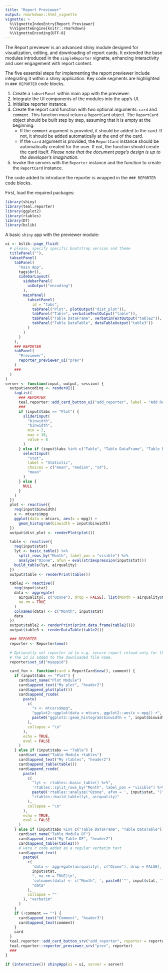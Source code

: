 ```yaml
---
title: "Report Previewer"
output: rmarkdown::html_vignette
vignette: >
  %\VignetteIndexEntry{Report Previewer}
  %\VignetteEngine{knitr::rmarkdown}
  %\VignetteEncoding{UTF-8}
---
```


The Report previewer is an advanced shiny module designed for visualization, editing, and downloading of report cards.
It extended the base modules introduced in the `simpleReporter` vignette, enhancing interactivity and user engagement with report content.


The five essential steps for implementing the report previewer include integrating it within a shiny application. Key code segments are highlighted in `### REPORTER` code blocks.

1. Create a `tabsetPanel` within main app with the previewer.
2. Integrate the UI components of the modules into the app's UI.
3. Initialize reporter instance.
4. Create the report card function with two optional arguments: `card` and `comment`.
This function must return a `ReportCard` object.
The `ReportCard` object should be built step by step, assuming that it is empty at the beginning.
   - If the `comment` argument is provided, it should be added to the card.
   If not, it should be added automatically at the end of the card.
   - If the `card` argument is provided, the `ReportCard` instance should be automatically created for the user.
   If not, the function should create the card itself.
*Please note that the document page's design is up to the developer's imagination.*
5. Invoke the servers with the `Reporter` instance and the function to create the `ReportCard` instance.

The code added to introduce the reporter is wrapped in the `### REPORTER` code blocks.

First, load the required packages:

```r
library(shiny)
library(teal.reporter)
library(ggplot2)
library(rtables)
library(DT)
library(bslib)
```

A basic `shiny` app with the previewer module:

```r
ui <- bslib::page_fluid(
  # please, specify specific bootstrap version and theme
  titlePanel(""),
  tabsetPanel(
    tabPanel(
      "main App",
      tags$br(),
      sidebarLayout(
        sidebarPanel(
          uiOutput("encoding")
        ),
        mainPanel(
          tabsetPanel(
            id = "tabs",
            tabPanel("Plot", plotOutput("dist_plot")),
            tabPanel("Table", verbatimTextOutput("table")),
            tabPanel("Table DataFrame", verbatimTextOutput("table2")),
            tabPanel("Table DataTable", dataTableOutput("table3"))
          )
        )
      )
    ),
    ### REPORTER
    tabPanel(
      "Previewer",
      reporter_previewer_ui("prev")
    )
    ###
  )
)
server <- function(input, output, session) {
  output$encoding <- renderUI({
    tagList(
      ### REPORTER
      teal.reporter::add_card_button_ui("add_reporter", label = "Add Report Card"),
      ###
      if (input$tabs == "Plot") {
        sliderInput(
          "binwidth",
          "binwidth",
          min = 2,
          max = 10,
          value = 8
        )
      } else if (input$tabs %in% c("Table", "Table DataFrame", "Table DataTable")) {
        selectInput(
          "stat",
          label = "Statistic",
          choices = c("mean", "median", "sd"),
          "mean"
        )
      } else {
        NULL
      }
    )
  })
  plot <- reactive({
    req(input$binwidth)
    x <- mtcars$mpg
    ggplot(data = mtcars, aes(x = mpg)) +
      geom_histogram(binwidth = input$binwidth)
  })
  output$dist_plot <- renderPlot(plot())

  table <- reactive({
    req(input$stat)
    lyt <- basic_table() %>%
      split_rows_by("Month", label_pos = "visible") %>%
      analyze("Ozone", afun = eval(str2expression(input$stat)))
    build_table(lyt, airquality)
  })
  output$table <- renderPrint(table())

  table2 <- reactive({
    req(input$stat)
    data <- aggregate(
      airquality[, c("Ozone"), drop = FALSE], list(Month = airquality$Month), get(input$stat),
      na.rm = TRUE
    )
    colnames(data) <- c("Month", input$stat)
    data
  })
  output$table2 <- renderPrint(print.data.frame(table2()))
  output$table3 <- renderDataTable(table2())

  ### REPORTER
  reporter <- Reporter$new()

  # Optionally set reporter id to e.g. secure report reload only for the same app
  # The id is added to the downloaded file name.
  reporter$set_id("myappid")

  card_fun <- function(card = ReportCard$new(), comment) {
    if (input$tabs == "Plot") {
      card$set_name("Plot Module")
      card$append_text("My plot", "header2")
      card$append_plot(plot())
      card$append_rcode(
        paste(
          c(
            "x <- mtcars$mpg",
            "ggplot2::ggplot(data = mtcars, ggplot2::aes(x = mpg)) +",
            paste0("ggplot2::geom_histogram(binwidth = ", input$binwidth, ")")
          ),
          collapse = "\n"
        ),
        echo = TRUE,
        eval = FALSE
      )
    } else if (input$tabs == "Table") {
      card$set_name("Table Module rtables")
      card$append_text("My rtables", "header2")
      card$append_table(table())
      card$append_rcode(
        paste(
          c(
            "lyt <- rtables::basic_table() %>%",
            'rtables::split_rows_by("Month", label_pos = "visible") %>%',
            paste0('rtables::analyze("Ozone", afun = ', input$stat, ")"),
            "rtables::build_table(lyt, airquality)"
          ),
          collapse = "\n"
        ),
        echo = TRUE,
        eval = FALSE
      )
    } else if (input$tabs %in% c("Table DataFrame", "Table DataTable")) {
      card$set_name("Table Module DF")
      card$append_text("My Table DF", "header2")
      card$append_table(table2())
      # Here r code added as a regular verbatim text
      card$append_text(
        paste0(
          c(
            'data <- aggregate(airquality[, c("Ozone"), drop = FALSE], list(Month = airquality$Month), ',
            input$stat,
            ", na.rm = TRUE)\n",
            'colnames(data) <- c("Month", ', paste0('"', input$stat, '"'), ")\n",
            "data"
          ),
          collapse = ""
        ), "verbatim"
      )
    }
    if (!comment == "") {
      card$append_text("Comment", "header3")
      card$append_text(comment)
    }
    card
  }
  teal.reporter::add_card_button_srv("add_reporter", reporter = reporter, card_fun = card_fun)
  teal.reporter::reporter_previewer_srv("prev", reporter)
  ###
}

if (interactive()) shinyApp(ui = ui, server = server)
```

